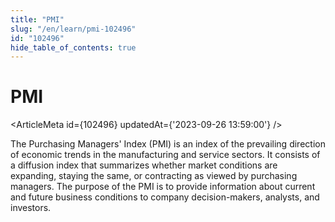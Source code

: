 ```yaml
---
title: "PMI"
slug: "/en/learn/pmi-102496"
id: "102496"
hide_table_of_contents: true
---
```



# PMI

<ArticleMeta id={102496} updatedAt={'2023-09-26 13:59:00'} />
<div className='border-solid border-b border-t-0 my-4 border-[var(--ifm-color-gray-300)]' />

The Purchasing Managers' Index (PMI) is an index of the prevailing direction of economic trends in the manufacturing and service sectors. It consists of a diffusion index that summarizes whether market conditions are expanding, staying the same, or contracting as viewed by purchasing managers. The purpose of the PMI is to provide information about current and future business conditions to company decision-makers, analysts, and investors.
